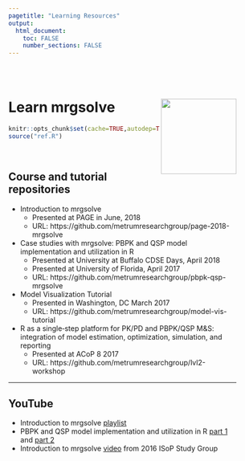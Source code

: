 ```yaml
---
pagetitle: "Learning Resources"
output: 
  html_document:
    toc: FALSE
    number_sections: FALSE
---
```


<style type="text/css">
.title {
  display: none;
}

#getting-started img {
  margin-right: 10px;
}

</style>

<div class="row" style="padding-top: 30px; width: 90%">
<!--div class="col-sm-6"-->



# **<font class=mrgg>Learn</font> mrgsolve** <img src="images/mrgsolve_hex.png" align="right" width="150px"></img>

```r
knitr::opts_chunk$set(cache=TRUE,autodep=TRUE,message=FALSE,fig.align="center")
source("ref.R")
```
<BR>
 
## Course and tutorial repositories

- Introduction to mrgsolve
    - Presented at PAGE in June, 2018
    - URL: https://github.com/metrumresearchgroup/page-2018-mrgsolve
- Case studies with mrgsolve: PBPK and QSP model implementation and utilization in R
    - Presented at University at Buffalo CDSE Days, April 2018
    - Presented at University of Florida, April 2017
    - URL: https://github.com/metrumresearchgroup/pbpk-qsp-mrgsolve
- Model Visualization Tutorial
    - Presented in Washington, DC March 2017 
    - URL: https://github.com/metrumresearchgroup/model-vis-tutorial
- R as a single‐step platform for PK/PD and PBPK/QSP M&S: integration of model estimation, 
optimization, simulation, and reporting
    - Presented at ACoP 8 2017
    - URL: https://github.com/metrumresearchgroup/lvl2-workshop

<hr></hr>


## YouTube

- Introduction to mrgsolve [playlist](https://www.youtube.com/playlist?list=PL2rG4OGekWghA8kAiWpPnwX9cjo8xxbtB)
- PBPK and QSP model implementation and utilization in R [part 1](https://youtu.be/IPwUb-ssdVA) and [part 2](https://youtu.be/sUD6ZZVzi4c)
- Introduction to mrgsolve [video](https://youtu.be/ts3Lj3hVyiw) from 2016 ISoP Study Group



</div>

